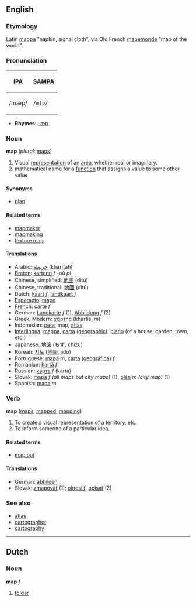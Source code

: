 ==English==
===Etymology===
Latin [[mappa]] "napkin, signal cloth", via Old French [[mapemonde]] "map of the world".

===Pronunciation===
{| border=1 cellpadding=5
! [[w:International Phonetic Alphabet|IPA]] !! [[w:SAMPA|SAMPA]]
|-
| /mæp/ || <tt>/m{p/</tt>
|}

*'''Rhymes:''' [[Rhymes:English:-æp|-æp]]

===Noun===
'''map''' (''plural:'' [[maps]])

# Visual [[representation]] of an [[area]], whether real or imaginary.
# mathematical name for a [[function]] that assigns a value to some other value

====Synonyms====
*[[plan]]

====Related terms====
*[[mapmaker]]
*[[mapmaking]]
*[[texture map]]

====Translations====
*Arabic: [[خريطة]] (kharīṭah)
*[[Breton]]: [[kartenn]] ''f'' -où ''pl''
*Chinese, simplified: [[地图]] (dìtú)
*Chinese, traditional: [[地圖]] (dìtú) 
*Dutch: [[kaart]] ''f'', [[landkaart]] ''f''
*[[Esperanto]]: [[mapo]]
*French: [[carte]] ''f''
*German: [[Landkarte]] ''f'' (1), [[Abbildung]] ''f'' (2)
*Greek, Modern: [[χάρτης]] (khartis, ''m'')
*Indonesian: [[peta]], map, [[atlas]]
*[[Interlingua]]: [[mappa]], [[carta]] ([[carta geographic|geographic]]); [[plano]] (of a house, garden, town, etc.)
*Japanese: [[地図]] ([[ちず]], chizu)
*Korean: [[지도]] ([[地圖]], jido)
*Portuguese: [[mapa]] ''m'', [[carta]] ([[carta geográfica|geográfica]]) ''f''
*Romanian: [[hartă]] ''f''
*Russian: [[карта]] ''f'' (karta)
*Slovak: [[mapa]] ''f (all maps but city maps)'' (1), [[plán]] ''m (city map)'' (1)
*Spanish: [[mapa]] ''m''

===Verb===
'''map''' ([[maps]], [[mapped]], [[mapping]])

# To create a visual representation of a territory, etc.
# To inform someone of a particular idea.

====Related terms====
*[[map out]]

====Translations====
*German: [[abbilden]]
*Slovak: [[zmapovať]] (1); [[okresliť]], [[opísať]] (2)

===See also===
*[[atlas]]
*[[cartographer]]
*[[cartography]]

----
==Dutch==
===Noun===
'''map''' ''f''

#[[folder]]
